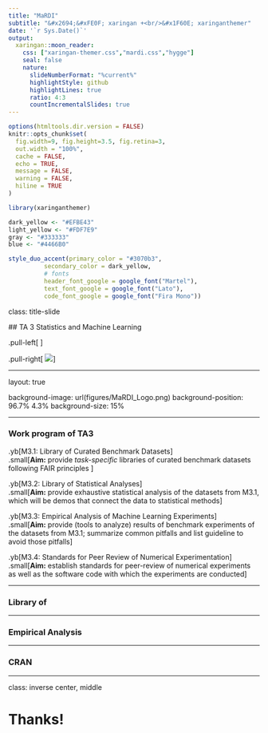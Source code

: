```yaml
---
title: "MaRDI"
subtitle: "&#x2694;&#xFE0F; xaringan +<br/>&#x1F60E; xaringanthemer"  
date: '`r Sys.Date()`'
output:
  xaringan::moon_reader:
    css: ["xaringan-themer.css","mardi.css","hygge"]
    seal: false
    nature:
      slideNumberFormat: "%current%"
      highlightStyle: github
      highlightLines: true
      ratio: 4:3
      countIncrementalSlides: true
---
```


```r
options(htmltools.dir.version = FALSE)
knitr::opts_chunk$set(
  fig.width=9, fig.height=3.5, fig.retina=3,
  out.width = "100%",
  cache = FALSE,
  echo = TRUE,
  message = FALSE, 
  warning = FALSE,
  hiline = TRUE
)
```

```r
library(xaringanthemer)

dark_yellow <- "#EFBE43"
light_yellow <- "#FDF7E9"
gray <- "#333333"
blue <- "#4466B0"

style_duo_accent(primary_color = "#3070b3",
          secondary_color = dark_yellow,
          # fonts
          header_font_google = google_font("Martel"),
          text_font_google = google_font("Lato"),
          code_font_google = google_font("Fira Mono"))

```



class: title-slide

 ## TA 3 Statistics and Machine Learning
<br>

.pull-left[
<div class="bottom">
<p>  Sebastian Fischer</p>
<p> LMU </p>
</div>
]

.pull-right[
![](figures/MaRDI_Logo_Line.png)
]



---

layout: true

background-image: url(figures/MaRDI_Logo.png)
background-position: 96.7% 4.3%
background-size: 15%

---




### Work program of TA3

.yb[M3.1: Library of Curated Benchmark Datasets]    
.small[__Aim:__ provide _task-specific_ libraries of curated benchmark datasets following FAIR principles ]


.yb[M3.2: Library of Statistical Analyses]    
.small[__Aim:__ provide exhaustive statistical analysis of the datasets from M3.1, which will be demos that connect the data to statistical methods] 

.yb[M3.3: Empirical Analysis of Machine Learning Experiments]    
.small[__Aim:__ provide (tools to analyze) results of benchmark experiments of the datasets from M3.1; summarize common pitfalls and list guideline to avoid those pitfalls]

.yb[M3.4: Standards for Peer Review of Numerical Experimentation]     
.small[__Aim:__ establish standards for peer-review of numerical experiments as well as the software code with which the experiments are conducted]

---


### Library of

---


### Empirical Analysis


---

### CRAN


---

class: inverse center, middle

# Thanks!



